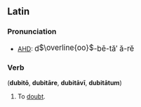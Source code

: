 ==Latin==
===Pronunciation===
*[[AHD]]: <big> d<font style="vertical-align:+11%"><math>\overline{oo}</math></font>-b&#275;-t&#259;&prime; &#259;-r&#277;</big>
===Verb===
('''dubit&#333;''', '''dubit&#257;re''', '''dubit&#257;v&#299;''', '''dubit&#257;tum''')
# To [[doubt]].